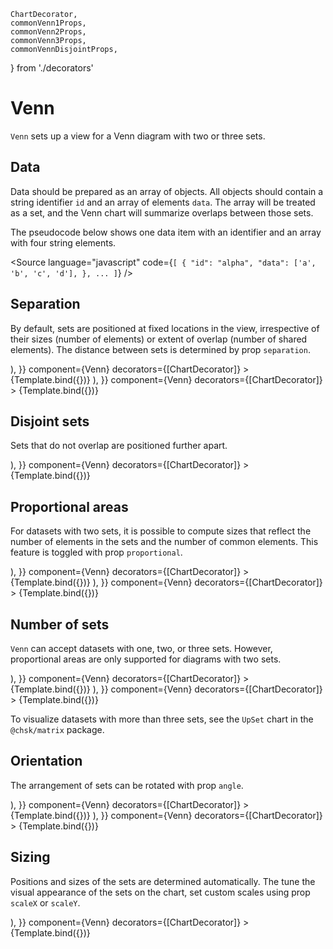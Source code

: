     ChartDecorator,
    commonVenn1Props,
    commonVenn2Props,
    commonVenn3Props,
    commonVennDisjointProps,
} from './decorators'

# Venn

<Meta title="Addons/Set/Venn" />


`Venn` sets up a view for a Venn diagram with two or three sets.

<ArgsTable of={Venn} />

## Data

Data should be prepared as an array of objects. All objects should contain a string identifier `id` and an array of elements `data`. The array will be treated as a set, and the Venn chart will summarize overlaps between those sets.

The pseudocode below shows one data item with an identifier and an array with four string elements.

<Source
    language="javascript"
    code={`
[
  {
    "id": "alpha",
    "data": ['a', 'b', 'c', 'd'],
  },
  ...
]
`}
/>

## Separation

By default, sets are positioned at fixed locations in the view, irrespective of their sizes (number of elements) or extent of overlap (number of shared elements). The distance between sets is determined by prop `separation`.

<Canvas>
    <Story
        name="default"
        args={{
            ...commonVenn2Props,
            children: (
                <>
                    <VennSets />
                </>
            ),
        }}
        component={Venn}
        decorators={[ChartDecorator]}
    >
        {Template.bind({})}
    </Story>
    <Story
        name="little separation"
        args={{
            ...commonVenn2Props,
            separation: 0.4,
            children: (
                <>
                    <VennSets />
                </>
            ),
        }}
        component={Venn}
        decorators={[ChartDecorator]}
    >
        {Template.bind({})}
    </Story>
</Canvas>

## Disjoint sets

Sets that do not overlap are positioned further apart.

<Canvas>
    <Story
        name="disjoint"
        args={{
            ...commonVennDisjointProps,
            children: (
                <>
                    <VennSets />
                </>
            ),
        }}
        component={Venn}
        decorators={[ChartDecorator]}
    >
        {Template.bind({})}
    </Story>
</Canvas>

## Proportional areas

For datasets with two sets, it is possible to compute sizes that reflect the number of elements in the sets and the number of common elements. This feature is toggled with prop `proportional`.

<Canvas>
    <Story
        name="proportional"
        args={{
            ...commonVenn2Props,
            proportional: true,
            children: (
                <>
                    <VennSets />
                </>
            ),
        }}
        component={Venn}
        decorators={[ChartDecorator]}
    >
        {Template.bind({})}
    </Story>
    <Story
        name="proportional disjoint"
        args={{
            ...commonVennDisjointProps,
            proportional: true,
            children: (
                <>
                    <VennSets />
                </>
            ),
        }}
        component={Venn}
        decorators={[ChartDecorator]}
    >
        {Template.bind({})}
    </Story>
</Canvas>

## Number of sets

`Venn` can accept datasets with one, two, or three sets. However, proportional areas are only supported for diagrams with two sets.

<Canvas>
    <Story
        name="one set"
        args={{
            ...commonVenn1Props,
            children: (
                <>
                    <VennSets />
                </>
            ),
        }}
        component={Venn}
        decorators={[ChartDecorator]}
    >
        {Template.bind({})}
    </Story>
    <Story
        name="three sets"
        args={{
            ...commonVenn3Props,
            children: (
                <>
                    <VennSets />
                </>
            ),
        }}
        component={Venn}
        decorators={[ChartDecorator]}
    >
        {Template.bind({})}
    </Story>
</Canvas>

To visualize datasets with more than three sets, see the `UpSet` chart in the `@chsk/matrix` package.

## Orientation

The arrangement of sets can be rotated with prop `angle`.

<Canvas>
    <Story
        name="rotated, two sets"
        args={{
            ...commonVenn2Props,
            angle: Math.PI / 2,
            children: (
                <>
                    <VennSets />
                </>
            ),
        }}
        component={Venn}
        decorators={[ChartDecorator]}
    >
        {Template.bind({})}
    </Story>
    <Story
        name="rotated, three sets"
        args={{
            ...commonVenn3Props,
            angle: Math.PI / 3,
            children: (
                <>
                    <VennSets />
                </>
            ),
        }}
        component={Venn}
        decorators={[ChartDecorator]}
    >
        {Template.bind({})}
    </Story>
</Canvas>

## Sizing

Positions and sizes of the sets are determined automatically. The tune the visual appearance of the sets on the chart, set custom scales using prop `scaleX` or `scaleY`.

<Canvas>
    <Story
        name="custom scale"
        args={{
            ...commonVenn3Props,
            scaleX: { type: 'linear', domain: [-4.5, 4.5] },
            children: (
                <>
                    <VennSets />
                    <Axis variant="left" ticks={5} />
                    <Axis variant="bottom" ticks={[-4, -2, 0, 2, 4]} />
                </>
            ),
        }}
        component={Venn}
        decorators={[ChartDecorator]}
    >
        {Template.bind({})}
    </Story>
</Canvas>
